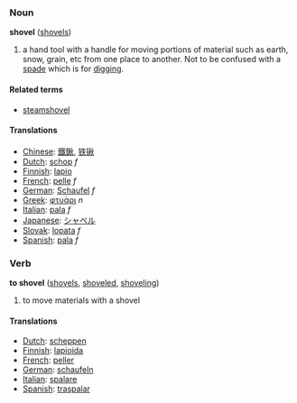 ===Noun===
'''shovel''' ([[shovels]])

# a hand tool with a handle for moving portions of material such as earth, snow, grain, etc from one place to another.  Not to be confused with a [[spade]] which is for [[digging]].

====Related terms====
*[[steamshovel]]

====Translations====
*[[Chinese]]: [[鐵鍬]], [[铁锹]]
*[[Dutch]]: [[schop]] ''f''
*[[Finnish]]: [[lapio]]
*[[French]]: [[pelle]] ''f''
*[[German]]: [[Schaufel]] ''f''
*[[Greek]]: [[φτυάρι]] ''n''
*[[Italian]]: [[pala]] ''f''
*[[Japanese]]: [[シャベル]]
*[[Slovak]]: [[lopata]] ''f''
*[[Spanish]]: [[pala]] ''f''

===Verb===
'''to shovel''' ([[shovels]], [[shoveled]], [[shoveling]])

# to move materials with a shovel

====Translations====
*[[Dutch]]: [[scheppen]]
*[[Finnish]]: [[lapioida]]
*[[French]]: [[peller]]
*[[German]]: [[schaufeln]]
*[[Italian]]: [[spalare]]
*[[Spanish]]: [[traspalar]]